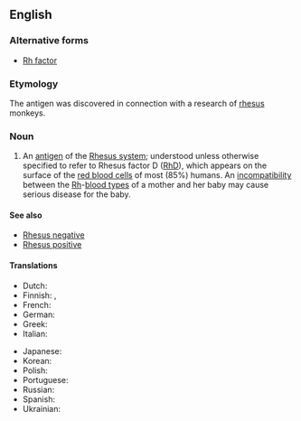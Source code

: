 ==English==
{{wikipedia}}

===Alternative forms===
* [[Rh factor]]

===Etymology===
The antigen was discovered in connection with a research of [[rhesus]] monkeys.

===Noun===
{{en-noun|head=[[Rhesus]] [[factor]]}}

# An [[antigen]] of the [[Rhesus system]]; understood unless otherwise specified to refer to Rhesus factor D ([[RhD]]), which appears on the surface of the [[red blood cell|red blood cells]] of most (85%) humans. An [[incompatibility]] between the [[Rh]]-[[blood type|blood types]] of a mother and her baby may cause serious disease for the baby.

====See also====
* [[Rhesus negative]]
* [[Rhesus positive]]

====Translations====
{{trans-top|RhD-antigen}}
* Dutch: {{t+|nl|resusfactor|m}}
* Finnish: {{t|fi|reesustekijä}}, {{t|fi|Rh-tekijä}}
* French: {{t-needed|fr}}
* German: {{t+|de|Rhesusfaktor|m}}
* Greek: {{t+|el|ρέζους|n}}
* Italian: {{t-needed|it}}
{{trans-mid}}
* Japanese: {{t-needed|ja}}
* Korean: {{t-needed|ko}}
* Polish: {{t|pl|czynnik Rh|m}}
* Portuguese: {{t-needed|pt}}
* Russian: {{t+|ru|резус-фа́ктор}}
* Spanish: {{t-needed|es}}
* Ukrainian: {{t|uk|резус-фа́ктор|m}}
{{trans-bottom}}